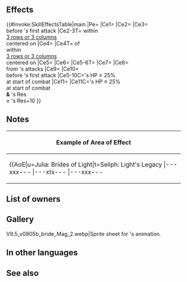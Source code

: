 {{Weapon Infobox
|tagid=SID_愛深き花嫁のブーケ
|intID=4726
|image=wep_mg336
|exclusive=1
|weaponType=Colorless Tome
|cost=400
|might=14
|range=2
|cooldown=-1
|effectiveness=Dragonstone
|effect=Effective against dragon foes.<br>Accelerates Special trigger (cooldown count-1).<br><br>For allies within 3 rows or 3 columns centered on unit, grants Atk/Res+5, neutralizes foe's bonuses, and grants Special cooldown count-1 before ally's first attack during combat.<br><br>At start of combat, if unit's HP ≥ 25%, inflicts penalty on foe's Atk/Res = 20% of unit's Res at start of combat + 6, neutralizes foe's bonuses, unit deals +X damage (excluding area-of-effect Specials), reduces damage from foe's attacks by X (excluding area-of-effect Specials; X = number of allies within 3 rows or 3 columns centered on unit × 5; max 15), neutralizes effects that inflict "Special cooldown charge -X" on unit, and grants Special cooldown count-1 to unit before unit's first attack during combat, and also, if unit's Res ≥ foe's Res+10, unit attacks twice during combat.
|required=Atlas (weapon)
|properties=
}}
==Effects==
{{#invoke:SkillEffectsTable|main
|Pe={{Eft|Accelerates Special}}
|Ce1={{Eft|Effectiveness|{{Cwti|Dragonstone|group=1}} [[Dragon]]}}
|Ce2={{Eft|Temporary buffs|Atk/Res|5}}
|Ce3={{Eft|Reduce Cooldown|1}}<br>before {{Tgt|Ally}}'s first attack
|Ce2-3T={{Tgt|Allies}} within<br>[[3 rows or 3 columns]]<br>centered on {{Tgt|Unit}}
|Ce4={{Eft|Neutralize Bonuses}}
|Ce4T={{Tgt|Foes}} of<br>{{Tgt|Allies}} within<br>[[3 rows or 3 columns]]<br>centered on {{Tgt|Unit}}
|Ce5={{Eft|Temporary debuffs|Atk/Res|20% of {{Tgt|Unit}}'s Res<br>at start of combat, +6}}
|Ce6={{Eft|Neutralize Bonuses}}
|Ce5-6T={{Tgt|Foe}}
|Ce7={{Eft|Damage Boost|5 x {{Tgt|Allies}}<br>[[3 rows or 3 columns]]<br>centered on {{Tgt|Unit}}|max=15}}
|Ce8={{Eft|Damage Reduction|5 x {{Tgt|Allies}}<br>[[3 rows or 3 columns]]<br>centered on {{Tgt|Unit}}|max=15}}<br>from {{Tgt|Foe}}'s attacks
|Ce9={{Eft|Neutralize Guard}}
|Ce10={{Eft|Reduce Cooldown|1}}<br>before {{Tgt|Unit}}'s first attack
|Ce5-10C={{Tgt|Unit}}'s HP ≥ 25%<br>at start of combat
|Ce11={{Eft|Attack Twice}}
|Ce11C={{Tgt|Unit}}'s HP ≥ 25%<br>at start of combat<br>'''&''' {{Tgt|Unit}}'s Res<br>≥ {{Tgt|Foe}}'s Res+10
}}
==Notes==
{{Effective damage bonus|Dragon}}
{{Temporary buffs}}
{{Bonus neutralization}}
{{CombatCooldownCount|-1}}
{{AlliesCombatEffect|temporary buffs, bonus neutralization and -1 special cooldown effects}}
{{Temporary debuffs}}
{{At start of combat}}
{{FlatDamageBoost|X (max: 15)}}
{{FlatDamageReduction|X (max: 15)}}
{{CooldownChargeMinusNeutralization}}
{{AttackTwice}}
{|class="wikitable default mw-collapsible" 
!Example of Area of Effect
|-
|align="middle" style="max-width:450px;margin:auto"|{{AoE|u=Julia: Brides of Light|t=Seliph: Light's Legacy
|---xxx---
|---xtx---
|---xxx---
|xxxxxxxxx
|xxxxuxxxx
|xxxxxxxxx
|---xxx---
|---xxx---
|---xxx---
}}
|}
==List of owners==
{{Skill Hero List}}
==Gallery==
<gallery>
V9.5_v0905b_bride_Mag_2.webp|Sprite sheet for {{PAGENAME}}'s animation.
</gallery>
==In other languages==
{{OtherLanguages
|japanese=
|german=
|spanishEU=
|spanishLA=
|french=
|italian=
|chineseTW=
|portuguese=
}}
==See also==
{{See also skills|cond=WeaponEffectiveness='dragon' AND CanUseWeapon__full LIKE '%Tome' OR (Description LIKE '%before ally_s first attack%' OR Description LIKE '%unit_s ___ ≥ foe_s ___+10%unit attacks twice%') AND Exclusive='1'}}
{{Weapons Navbox}}